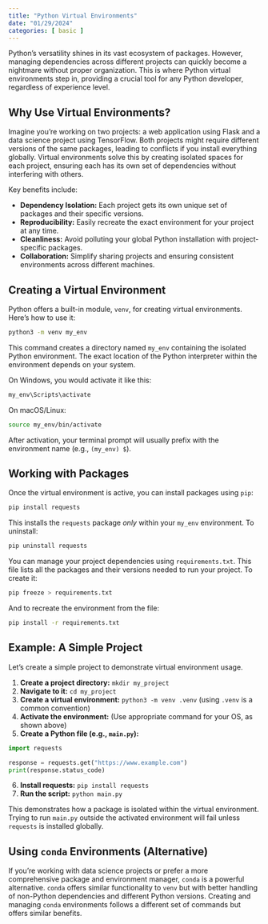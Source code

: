 ```yaml
---
title: "Python Virtual Environments"
date: "01/29/2024"
categories: [ basic ]
---
```



Python's versatility shines in its vast ecosystem of packages. However, managing dependencies across different projects can quickly become a nightmare without proper organization. This is where Python virtual environments step in, providing a crucial tool for any Python developer, regardless of experience level.

## Why Use Virtual Environments?

Imagine you're working on two projects: a web application using Flask and a data science project using TensorFlow.  Both projects might require different versions of the same packages, leading to conflicts if you install everything globally.  Virtual environments solve this by creating isolated spaces for each project, ensuring each has its own set of dependencies without interfering with others.

Key benefits include:

* **Dependency Isolation:**  Each project gets its own unique set of packages and their specific versions.
* **Reproducibility:** Easily recreate the exact environment for your project at any time.
* **Cleanliness:** Avoid polluting your global Python installation with project-specific packages.
* **Collaboration:** Simplify sharing projects and ensuring consistent environments across different machines.


## Creating a Virtual Environment

Python offers a built-in module, `venv`, for creating virtual environments.  Here's how to use it:

```bash
python3 -m venv my_env
```

This command creates a directory named `my_env` containing the isolated Python environment.  The exact location of the Python interpreter within the environment depends on your system.


On Windows, you would activate it like this:

```bash
my_env\Scripts\activate
```

On macOS/Linux:

```bash
source my_env/bin/activate
```

After activation, your terminal prompt will usually prefix with the environment name (e.g., `(my_env) $`).


## Working with Packages

Once the virtual environment is active, you can install packages using `pip`:

```bash
pip install requests
```

This installs the `requests` package *only* within your `my_env` environment.  To uninstall:

```bash
pip uninstall requests
```

You can manage your project dependencies using `requirements.txt`. This file lists all the packages and their versions needed to run your project.  To create it:

```bash
pip freeze > requirements.txt
```

And to recreate the environment from the file:

```bash
pip install -r requirements.txt
```

## Example: A Simple Project

Let's create a simple project to demonstrate virtual environment usage.

1. **Create a project directory:** `mkdir my_project`
2. **Navigate to it:** `cd my_project`
3. **Create a virtual environment:** `python3 -m venv .venv` (using `.venv` is a common convention)
4. **Activate the environment:**  (Use appropriate command for your OS, as shown above)
5. **Create a Python file (e.g., `main.py`):**

```python
import requests

response = requests.get("https://www.example.com")
print(response.status_code)
```

6. **Install requests:** `pip install requests`
7. **Run the script:** `python main.py`

This demonstrates how a package is isolated within the virtual environment.  Trying to run `main.py` outside the activated environment will fail unless `requests` is installed globally.


## Using `conda` Environments (Alternative)

If you're working with data science projects or prefer a more comprehensive package and environment manager, `conda` is a powerful alternative.  `conda` offers similar functionality to `venv` but with better handling of non-Python dependencies and different Python versions.  Creating and managing `conda` environments follows a different set of commands but offers similar benefits.

